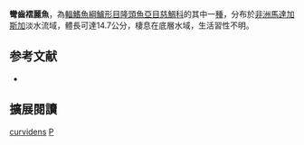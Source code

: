 {{Speciesbox
| name = 彎齒褶麗魚
| status = NE
| status_system = IUCN3.1
| image = 
| image_width = 240px
| genus = Ptychochromis
| species = curvidens
| authority = Stiassny & Sparks, 2006
| synonyms = 
}}

'''彎齒褶麗魚'''，為[[輻鰭魚綱|輻鰭魚綱]][[鱸形目|鱸形目]][[隆頭魚亞目|隆頭魚亞目]][[慈鯛科|慈鯛科]]的其中一[[種|種]]，分布於[[非洲|非洲]][[馬達加斯加|馬達加斯加]]淡水流域，體長可達14.7公分，棲息在底層水域，生活習性不明。

==参考文献==
*{{FishBase_species|genus=Ptychochromis|species=curvidens|year=2013|month=6}}

== 擴展閱讀 ==
{{refbegin}}
{{wikispecies-inline|Ptychochromis curvidens|彎齒褶麗魚}}
{{refend}}
{{Taxonbar|from=Q940311}}

[[Category:褶麗魚屬|curvidens]]
[[Category:2006年描述的魚類|P]]


{{鱸形目小作品}}